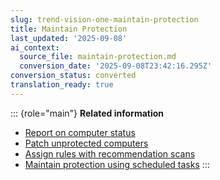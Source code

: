 ```yaml
---
slug: trend-vision-one-maintain-protection
title: Maintain Protection
last_updated: '2025-09-08'
ai_context:
  source_file: maintain-protection.md
  conversion_date: '2025-09-08T23:42:16.295Z'
conversion_status: converted
translation_ready: true
---
```


::: {role="main"}
**Related information**

- [Report on computer status](report-computer-status.mdx)
- [Patch unprotected computers](patch-unprotected-computers.mdx)
- [Assign rules with recommendation scans](assign-rules-recommendation-scans.mdx)
- [Maintain protection using scheduled tasks](protection-scheduled-tasks.mdx)
:::

